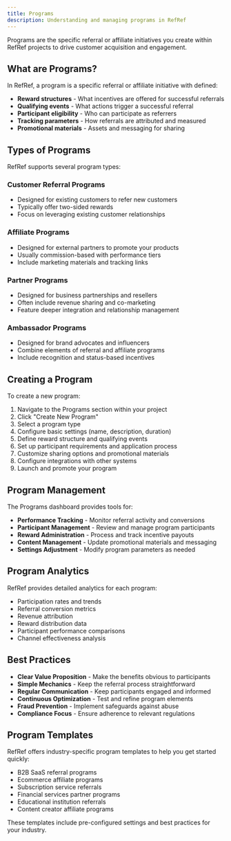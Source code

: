 ```yaml
---
title: Programs
description: Understanding and managing programs in RefRef
---
```

Programs are the specific referral or affiliate initiatives you create within RefRef projects to drive customer acquisition and engagement.

## What are Programs?

In RefRef, a program is a specific referral or affiliate initiative with defined:

- **Reward structures** - What incentives are offered for successful referrals
- **Qualifying events** - What actions trigger a successful referral
- **Participant eligibility** - Who can participate as referrers
- **Tracking parameters** - How referrals are attributed and measured
- **Promotional materials** - Assets and messaging for sharing

## Types of Programs

RefRef supports several program types:

### Customer Referral Programs
- Designed for existing customers to refer new customers
- Typically offer two-sided rewards
- Focus on leveraging existing customer relationships

### Affiliate Programs
- Designed for external partners to promote your products
- Usually commission-based with performance tiers
- Include marketing materials and tracking links

### Partner Programs
- Designed for business partnerships and resellers
- Often include revenue sharing and co-marketing
- Feature deeper integration and relationship management

### Ambassador Programs
- Designed for brand advocates and influencers
- Combine elements of referral and affiliate programs
- Include recognition and status-based incentives

## Creating a Program

To create a new program:

1. Navigate to the Programs section within your project
2. Click "Create New Program"
3. Select a program type
4. Configure basic settings (name, description, duration)
5. Define reward structure and qualifying events
6. Set up participant requirements and application process
7. Customize sharing options and promotional materials
8. Configure integrations with other systems
9. Launch and promote your program

## Program Management

The Programs dashboard provides tools for:

- **Performance Tracking** - Monitor referral activity and conversions
- **Participant Management** - Review and manage program participants
- **Reward Administration** - Process and track incentive payouts
- **Content Management** - Update promotional materials and messaging
- **Settings Adjustment** - Modify program parameters as needed

## Program Analytics

RefRef provides detailed analytics for each program:

- Participation rates and trends
- Referral conversion metrics
- Revenue attribution
- Reward distribution data
- Participant performance comparisons
- Channel effectiveness analysis

## Best Practices

- **Clear Value Proposition** - Make the benefits obvious to participants
- **Simple Mechanics** - Keep the referral process straightforward
- **Regular Communication** - Keep participants engaged and informed
- **Continuous Optimization** - Test and refine program elements
- **Fraud Prevention** - Implement safeguards against abuse
- **Compliance Focus** - Ensure adherence to relevant regulations

## Program Templates

RefRef offers industry-specific program templates to help you get started quickly:

- B2B SaaS referral programs
- Ecommerce affiliate programs
- Subscription service referrals
- Financial services partner programs
- Educational institution referrals
- Content creator affiliate programs

These templates include pre-configured settings and best practices for your industry.